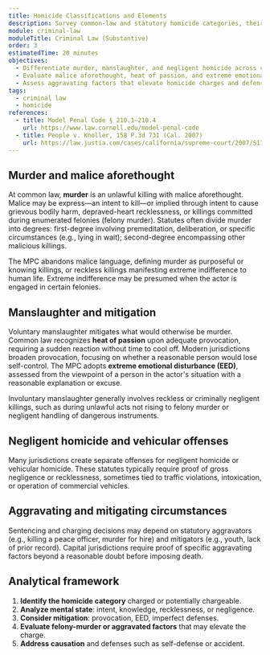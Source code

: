 ```yaml
---
title: Homicide Classifications and Elements
description: Survey common-law and statutory homicide categories, their elements, and the role of aggravating and mitigating factors.
module: criminal-law
moduleTitle: Criminal Law (Substantive)
order: 3
estimatedTime: 20 minutes
objectives:
  - Differentiate murder, manslaughter, and negligent homicide across common-law and MPC frameworks.
  - Evaluate malice aforethought, heat of passion, and extreme emotional disturbance doctrines.
  - Assess aggravating factors that elevate homicide charges and defenses that reduce culpability.
tags:
  - criminal law
  - homicide
references:
  - title: Model Penal Code § 210.1–210.4
    url: https://www.law.cornell.edu/model-penal-code
  - title: People v. Knoller, 158 P.3d 731 (Cal. 2007)
    url: https://law.justia.com/cases/california/supreme-court/2007/S119231.html
---
```


## Murder and malice aforethought

At common law, **murder** is an unlawful killing with malice aforethought. Malice may be express—an intent to kill—or implied through intent to cause grievous bodily harm, depraved-heart recklessness, or killings committed during enumerated felonies (felony murder). Statutes often divide murder into degrees: first-degree involving premeditation, deliberation, or specific circumstances (e.g., lying in wait); second-degree encompassing other malicious killings.

The MPC abandons malice language, defining murder as purposeful or knowing killings, or reckless killings manifesting extreme indifference to human life. Extreme indifference may be presumed when the actor is engaged in certain felonies.

## Manslaughter and mitigation

Voluntary manslaughter mitigates what would otherwise be murder. Common law recognizes **heat of passion** upon adequate provocation, requiring a sudden reaction without time to cool off. Modern jurisdictions broaden provocation, focusing on whether a reasonable person would lose self-control. The MPC adopts **extreme emotional disturbance (EED)**, assessed from the viewpoint of a person in the actor's situation with a reasonable explanation or excuse.

Involuntary manslaughter generally involves reckless or criminally negligent killings, such as during unlawful acts not rising to felony murder or negligent handling of dangerous instruments.

## Negligent homicide and vehicular offenses

Many jurisdictions create separate offenses for negligent homicide or vehicular homicide. These statutes typically require proof of gross negligence or recklessness, sometimes tied to traffic violations, intoxication, or operation of commercial vehicles.

## Aggravating and mitigating circumstances

Sentencing and charging decisions may depend on statutory aggravators (e.g., killing a peace officer, murder for hire) and mitigators (e.g., youth, lack of prior record). Capital jurisdictions require proof of specific aggravating factors beyond a reasonable doubt before imposing death.

## Analytical framework

1. **Identify the homicide category** charged or potentially chargeable.
2. **Analyze mental state**: intent, knowledge, recklessness, or negligence.
3. **Consider mitigation**: provocation, EED, imperfect defenses.
4. **Evaluate felony-murder or aggravated factors** that may elevate the charge.
5. **Address causation** and defenses such as self-defense or accident.
